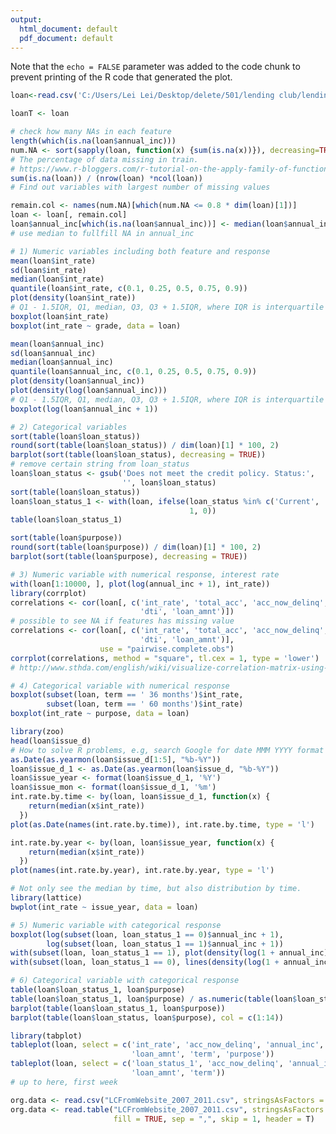```yaml
---
output:
  html_document: default
  pdf_document: default
---
```


Note that the `echo = FALSE` parameter was added to the code chunk to prevent printing of the R code that generated the plot.
```r
loan<-read.csv('C:/Users/Lei Lei/Desktop/delete/501/lending club/lending-club-loan-data/loan.csv',stringsAsFactors = FALSE)
```
```r
loanT <- loan
```

```r
# check how many NAs in each feature
length(which(is.na(loan$annual_inc)))
num.NA <- sort(sapply(loan, function(x) {sum(is.na(x))}), decreasing=TRUE)
# The percentage of data missing in train.
# https://www.r-bloggers.com/r-tutorial-on-the-apply-family-of-functions/
sum(is.na(loan)) / (nrow(loan) *ncol(loan))
# Find out variables with largest number of missing values
```

```r
remain.col <- names(num.NA)[which(num.NA <= 0.8 * dim(loan)[1])]
loan <- loan[, remain.col]
loan$annual_inc[which(is.na(loan$annual_inc))] <- median(loan$annual_inc, na.rm = T)
# use median to fullfill NA in annual_inc
```

```r
# 1) Numeric variables including both feature and response
mean(loan$int_rate)
sd(loan$int_rate)
median(loan$int_rate)
quantile(loan$int_rate, c(0.1, 0.25, 0.5, 0.75, 0.9))
plot(density(loan$int_rate))
# Q1 - 1.5IQR, Q1, median, Q3, Q3 + 1.5IQR, where IQR is interquartile range: Q3 - Q1
boxplot(loan$int_rate)
boxplot(int_rate ~ grade, data = loan)

mean(loan$annual_inc)
sd(loan$annual_inc)
median(loan$annual_inc)
quantile(loan$annual_inc, c(0.1, 0.25, 0.5, 0.75, 0.9))
plot(density(loan$annual_inc))
plot(density(log(loan$annual_inc)))
# Q1 - 1.5IQR, Q1, median, Q3, Q3 + 1.5IQR, where IQR is interquartile range: Q3 - Q1
boxplot(log(loan$annual_inc + 1))
```

```r
# 2) Categorical variables
sort(table(loan$loan_status))
round(sort(table(loan$loan_status)) / dim(loan)[1] * 100, 2)
barplot(sort(table(loan$loan_status), decreasing = TRUE))
# remove certain string from loan_status
loan$loan_status <- gsub('Does not meet the credit policy. Status:',
                         '', loan$loan_status)
sort(table(loan$loan_status))
loan$loan_status_1 <- with(loan, ifelse(loan_status %in% c('Current', 'Fully Paid', 'Issued'),
                                        1, 0))
table(loan$loan_status_1)

sort(table(loan$purpose))
round(sort(table(loan$purpose)) / dim(loan)[1] * 100, 2)
barplot(sort(table(loan$purpose), decreasing = TRUE))
```

```r
# 3) Numeric variable with numerical response, interest rate
with(loan[1:10000, ], plot(log(annual_inc + 1), int_rate))
library(corrplot)
correlations <- cor(loan[, c('int_rate', 'total_acc', 'acc_now_delinq', 'annual_inc',
                             'dti', 'loan_amnt')]) 
# possible to see NA if features has missing value
correlations <- cor(loan[, c('int_rate', 'total_acc', 'acc_now_delinq', 'annual_inc',
                             'dti', 'loan_amnt')], 
                    use = "pairwise.complete.obs")
corrplot(correlations, method = "square", tl.cex = 1, type = 'lower')
# http://www.sthda.com/english/wiki/visualize-correlation-matrix-using-correlogram
```
```r
# 4) Categorical variable with numerical response
boxplot(subset(loan, term == ' 36 months')$int_rate,
        subset(loan, term == ' 60 months')$int_rate)
boxplot(int_rate ~ purpose, data = loan)

library(zoo)
head(loan$issue_d)
# How to solve R problems, e.g, search Google for date MMM YYYY format in R: Date formatting MMM-YYYY - Stack Overflow
as.Date(as.yearmon(loan$issue_d[1:5], "%b-%Y"))
loan$issue_d_1 <- as.Date(as.yearmon(loan$issue_d, "%b-%Y"))
loan$issue_year <- format(loan$issue_d_1, '%Y')
loan$issue_mon <- format(loan$issue_d_1, '%m')
int.rate.by.time <- by(loan, loan$issue_d_1, function(x) {
    return(median(x$int_rate))
  })
plot(as.Date(names(int.rate.by.time)), int.rate.by.time, type = 'l')

int.rate.by.year <- by(loan, loan$issue_year, function(x) {
    return(median(x$int_rate))
  })
plot(names(int.rate.by.year), int.rate.by.year, type = 'l')

# Not only see the median by time, but also distribution by time.
library(lattice)
bwplot(int_rate ~ issue_year, data = loan)
```

```r
# 5) Numeric variable with categorical response
boxplot(log(subset(loan, loan_status_1 == 0)$annual_inc + 1),
        log(subset(loan, loan_status_1 == 1)$annual_inc + 1))
with(subset(loan, loan_status_1 == 1), plot(density(log(1 + annual_inc))))
with(subset(loan, loan_status_1 == 0), lines(density(log(1 + annual_inc)), col = 'red'))

```

```r
# 6) Categorical variable with categorical response
table(loan$loan_status_1, loan$purpose)
table(loan$loan_status_1, loan$purpose) / as.numeric(table(loan$loan_status_1))
barplot(table(loan$loan_status_1, loan$purpose))
barplot(table(loan$loan_status, loan$purpose), col = c(1:14))

library(tabplot)
tableplot(loan, select = c('int_rate', 'acc_now_delinq', 'annual_inc',
                           'loan_amnt', 'term', 'purpose'))
tableplot(loan, select = c('loan_status_1', 'acc_now_delinq', 'annual_inc',
                           'loan_amnt', 'term'))
# up to here, first week

org.data <- read.csv("LCFromWebsite_2007_2011.csv", stringsAsFactors = FALSE) #
org.data <- read.table("LCFromWebsite_2007_2011.csv", stringsAsFactors = FALSE, 
                       fill = TRUE, sep = ",", skip = 1, header = T)
```


